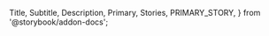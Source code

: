 <!--
@license
Copyright 2020 Energinet DataHub A/S

Licensed under the Apache License, Version 2.0 (the "License2");
you may not use this file except in compliance with the License.
You may obtain a copy of the License at

    http://www.apache.org/licenses/LICENSE-2.0

Unless required by applicable law or agreed to in writing, software
distributed under the License is distributed on an "AS IS" BASIS,
WITHOUT WARRANTIES OR CONDITIONS OF ANY KIND, either express or implied.
See the License for the specific language governing permissions and
limitations under the License.
-->

  Title,
  Subtitle,
  Description,
  Primary,
  Stories,
  PRIMARY_STORY,
} from '@storybook/addon-docs';

<Title />
<Subtitle />
<Description />
<Primary />

## How to use

Import the `WattFormFieldModule` and `WattInputModule` module

```typescript
import { WattFormFieldModule } from '@energinet-datahub/watt';
import { WattInputModule } from '@energinet-datahub/watt';

@NgModule({
  imports: [WattFormFieldModule, WattInputModule],
})
class YourModule {}
```

**\*NOTE:** Remember also to import `FormsModule` and `ReactiveFormsModule` from Angular.

<Stories />

  return <SyntaxHighlighter />;
};

;
